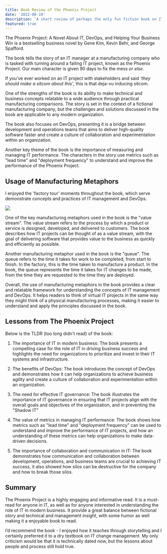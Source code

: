```yaml
---
title: Book Review of the Phoenix Project
date: '2022-08-19'
description: 'A short review of perhaps the only fun fiction book on IT and DevOps'
featured: true
---
```


The Phoenix Project: A Novel About IT, DevOps, and Helping Your Business Win is a bestselling business novel by Gene Kim, Kevin Behr, and George Spafford.

The book tells the story of an IT manager at a manufacturing company who is tasked with turning around a failing IT project, known as the Phoenix Project. Our main character is given 90 days to fix the mess _or else_.

If you’ve ever worked on an IT project with stakeholders and said _‘they should make a sitcom about this’_, this is that deja-vu inducing sitcom.

One of the strengths of the book is its ability to make technical and business concepts relatable to a wide audience through practical manufacturing comparisons. The story is set in the context of a fictional manufacturing company, but the challenges and solutions discussed in the book are applicable to any modern organization.

The book also focuses on DevOps, presenting it is a bridge between development and operations teams that aims to deliver high-quality software faster and create a culture of collaboration and experimentation within an organization.

Another key theme of the book is the importance of measuring and managing IT performance. The characters in the story use metrics such as "lead time" and "deployment frequency" to understand and improve the performance of the Phoenix Project.

## Usage of Manufacturing Metaphors

I enjoyed the 'factory tour' moments throughout the book, which serve demonstrate concepts and practices of IT management and DevOps.

![](/images/blog/unicornFactory.jpg)

One of the key manufacturing metaphors used in the book is the "value stream". The value stream refers to the process by which a product or service is designed, developed, and delivered to customers. The book describes how IT projects can be thought of as a value stream, with the goal of delivering software that provides value to the business as quickly and efficiently as possible.

Another manufacturing metaphor used in the book is the "queue". The queue refers to the time it takes for work to be completed, from start to finish. In the factory, this is the time taken to manufacture a product. In the book, the queue represents the time it takes for IT changes to be made, from the time they are requested to the time they are deployed.

Overall, the use of manufacturing metaphors in the book provides a clear and relatable framework for understanding the concepts of IT management and DevOps. It helps readers to think of virtual IT projects in the same way they might think of a physical manufacturing processes, making it easier to understand and apply the principles discussed in the book.

## Lessons from The Phoenix Project

Below is the TLDR (too long didn't read) of the book:

1. The importance of IT in modern business: The book presents a compelling case for the role of IT in driving business success and highlights the need for organizations to prioritize and invest in their IT systems and infrastructure.

2. The benefits of DevOps: The book introduces the concept of DevOps and demonstrates how it can help organizations to achieve business agility and create a culture of collaboration and experimentation within an organization.

3. The need for effective IT governance: The book illustrates the importance of IT governance in ensuring that IT projects align with the overall goals and objectives of the organization, and in preventing the "Shadow IT"

4. The value of metrics in managing IT performance: The book shows how metrics such as "lead time" and "deployment frequency" can be used to understand and improve the performance of IT projects, and how an understanding of these metrics can help organizations to make data-driven decisions.

5. The importance of collaboration and communication in IT: The book demonstrates how communication and collaboration between development, operations, and business teams are crucial to achieving IT success, it also showed how silos can be destructive for the company and how to break those silos.

## Summary

The Phoenix Project is a highly engaging and informative read. It is a must-read for anyone in IT, as well as for anyone interested in understanding the role of IT in modern business. It provide a great balance between fictional story and technical and management insight, with some humor as well making it a enjoyable book to read.

I’d recommend the book - I enjoyed how it teaches through storytelling and I certainly preferred it to a dry textbook on IT change management. My only criticism would be that it is technically dated now, but the lessons about people and process still hold true.

